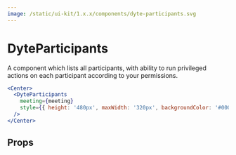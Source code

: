 ```yaml
---
image: /static/ui-kit/1.x.x/components/dyte-participants.svg
---
```


# DyteParticipants

A component which lists all participants, with ability to run privileged actions
on each participant according to your permissions.

```jsx live
<Center>
  <DyteParticipants
    meeting={meeting}
    style={{ height: '480px', maxWidth: '320px', backgroundColor: '#000' }}
  />
</Center>
```

## Props

<PropsTable of="dyte-participants" />
